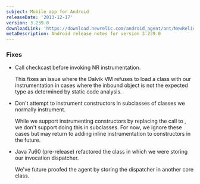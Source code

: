 ```yaml
---
subject: Mobile app for Android
releaseDate: '2013-12-17'
version: 3.239.0
downloadLink: 'https://download.newrelic.com/android_agent/ant/NewRelic_Android_Agent_3.239.0.zip'
metaDescription: Android release notes for version 3.239.0
---
```


### Fixes

* Call checkcast before invoking NR instrumentation.

  This fixes an issue where the Dalvik VM refuses to load a class with our instrumentation in cases where the inbound object is not the expected type as determined by static code analysis.
* Don't attempt to instrument constructors in subclasses of classes we normally instrument.

  While we support instrumenting constructors by replacing the call to , we don't support doing this in subclasses. For now, we ignore these cases but may return to adding inline instrumentation to constructors in the future.
* Java 7u60 (pre-release) refactored the class in which we were storing our invocation dispatcher.

  We've future proofed the agent by storing the dispatcher in another core class.
